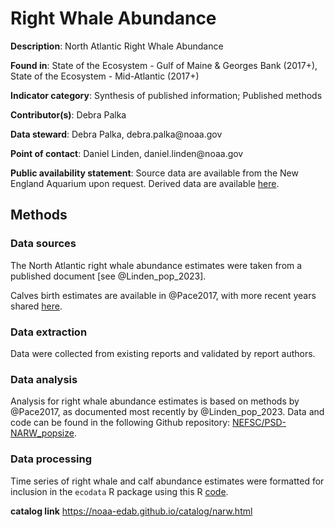 # Right Whale Abundance {#narw}

**Description**: North Atlantic Right Whale Abundance

**Found in**: State of the Ecosystem - Gulf of Maine & Georges Bank (2017+), State of the Ecosystem - Mid-Atlantic (2017+)

**Indicator category**: Synthesis of published information; Published methods

**Contributor(s)**: Debra Palka
  
**Data steward**: Debra Palka, debra.palka@noaa.gov
  
**Point of contact**: Daniel Linden, daniel.linden@noaa.gov
  
**Public availability statement**: Source data are available from the New England Aquarium upon request. Derived data are available [here](http://comet.nefsc.noaa.gov/erddap/tabledap/protected_species_soe_v1.html).

## Methods

### Data sources
The North Atlantic right whale abundance estimates were taken from a published document [see @Linden_pop_2023].

Calves birth estimates are available in @Pace2017, with more recent years shared [here](https://www.fisheries.noaa.gov/gallery/north-atlantic-right-whale-calving-season-archive).

### Data extraction 
Data were collected from existing reports and validated by report authors. 

### Data analysis
Analysis for right whale abundance estimates is based on methods by @Pace2017, as documented most recently by @Linden_pop_2023. Data and code can be found in the following Github repository: [NEFSC/PSD-NARW_popsize](https://github.com/NEFSC/PSD-NARW_popsize). 

### Data processing

Time series of right whale  and calf abundance estimates were formatted for inclusion in the `ecodata` R package using this R [code](https://github.com/NOAA-EDAB/ecodata/blob/master/data-raw/get_narw.R).

**catalog link** <https://noaa-edab.github.io/catalog/narw.html>